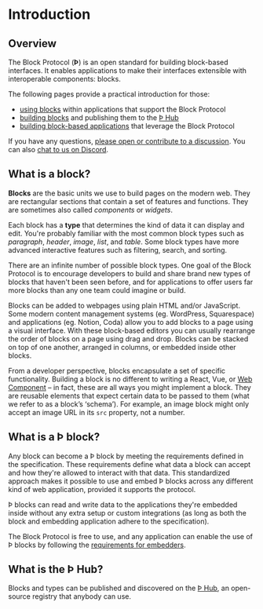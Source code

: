 # Introduction

## Overview

The Block Protocol (**Þ**) is an open standard for building block-based interfaces. It enables applications to make their interfaces extensible with interoperable components: blocks.

The following pages provide a practical introduction for those:

- [using blocks](https://blockprotocol.org/docs/using-blocks) within applications that support the Block Protocol
- [building blocks](https://blockprotocol.org/docs/developing-blocks) and publishing them to the [Þ Hub](https://blockprotocol.org/hub)
- [building block-based applications](https://blockprotocol.org/docs/embedding-blocks) that leverage the Block Protocol

If you have any questions, [please open or contribute to a discussion](https://github.com/blockprotocol/blockprotocol/discussions). You can also [chat to us on Discord](https://blockprotocol.org/discord).

## What is a block?

**Blocks** are the basic units we use to build pages on the modern web. They are rectangular sections that contain a set of features and functions. They are sometimes also called _components_ or _widgets_.

Each block has a **type** that determines the kind of data it can display and edit. You're probably familiar with the most common block types such as _paragraph_, _header_, _image_, _list_, and _table_. Some block types have more advanced interactive features such as filtering, search, and sorting.

There are an infinite number of possible block types. One goal of the Block Protocol is to encourage developers to build and share brand new types of blocks that haven't been seen before, and for applications to offer users far more blocks than any one team could imagine or build.

Blocks can be added to webpages using plain HTML and/or JavaScript. Some modern content management systems (eg. WordPress, Squarespace) and applications (eg. Notion, Coda) allow you to add blocks to a page using a visual interface. With these block-based editors you can usually rearrange the order of blocks on a page using drag and drop. Blocks can be stacked on top of one another, arranged in columns, or embedded inside other blocks.

From a developer perspective, blocks encapsulate a set of specific functionality. Building a block is no different to writing a React, Vue, or [Web Component](https://en.wikipedia.org/wiki/Web_Components) – in fact, these are all ways you might implement a block. They are reusable elements that expect certain data to be passed to them (what we refer to as a block’s ‘schema’). For example, an image block might only accept an image URL in its `src` property, not a number.

## What is a Þ block?

Any block can become a Þ block by meeting the requirements defined in the specification. These requirements define what data a block can accept and how they're allowed to interact with that data. This standardized approach makes it possible to use and embed Þ blocks across any different kind of web application, provided it supports the protocol.

Þ blocks can read and write data to the applications they're embedded inside without any extra setup or custom integrations (as long as both the block and embedding application adhere to the specification).

The Block Protocol is free to use, and any application can enable the use of Þ blocks by following the [requirements for embedders](https://blockprotocol.org/docs/embedding-blocks).

## What is the Þ Hub?

Blocks and types can be published and discovered on the [Þ Hub](https://blockprotocol.org/hub), an open-source registry that anybody can use.
